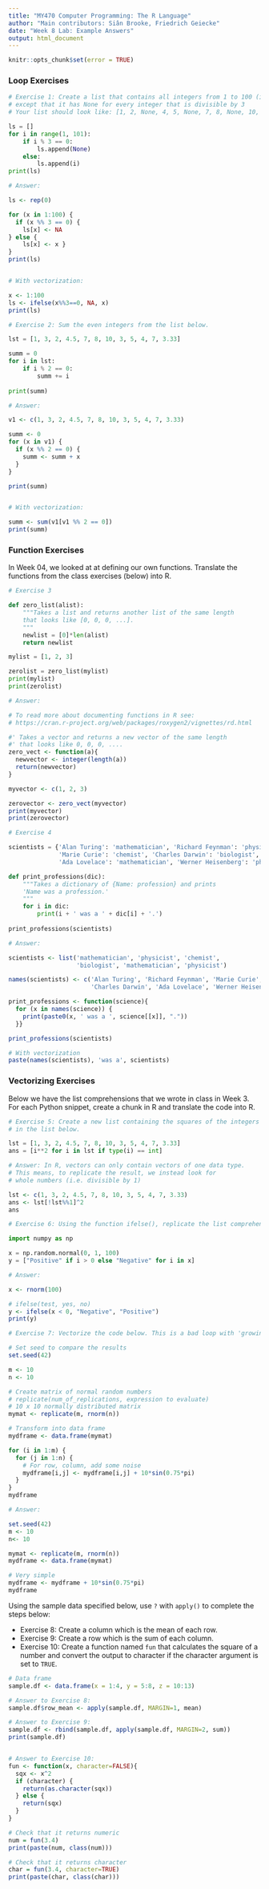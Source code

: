 ```yaml
---
title: "MY470 Computer Programming: The R Language"
author: "Main contributors: Siân Brooke, Friedrich Geiecke"
date: "Week 8 Lab: Example Answers"
output: html_document
---
```


```r
knitr::opts_chunk$set(error = TRUE)
```

### Loop Exercises

```python
# Exercise 1: Create a list that contains all integers from 1 to 100 (inclusive), 
# except that it has None for every integer that is divisible by 3 
# Your list should look like: [1, 2, None, 4, 5, None, 7, 8, None, 10, ...]

ls = []
for i in range(1, 101):
    if i % 3 == 0:
        ls.append(None)
    else:
        ls.append(i)
print(ls)
```

```r
# Answer:

ls <- rep(0)

for (x in 1:100) {
  if (x %% 3 == 0) {
    ls[x] <- NA
} else {
    ls[x] <- x } 
}
print(ls)


# With vectorization:

x <- 1:100
ls <- ifelse(x%%3==0, NA, x)
print(ls)
```

```python
# Exercise 2: Sum the even integers from the list below.

lst = [1, 3, 2, 4.5, 7, 8, 10, 3, 5, 4, 7, 3.33]

summ = 0
for i in lst:
    if i % 2 == 0:
        summ += i
        
print(summ)
```

```r
# Answer:

v1 <- c(1, 3, 2, 4.5, 7, 8, 10, 3, 5, 4, 7, 3.33)

summ <- 0
for (x in v1) {
  if (x %% 2 == 0) {
    summ <- summ + x
  }
}

print(summ)


# With vectorization:

summ <- sum(v1[v1 %% 2 == 0])
print(summ)
```


### Function Exercises

In Week 04, we looked at at defining our own functions. Translate the functions from the class exercises (below) into R.

```python
# Exercise 3

def zero_list(alist):
    """Takes a list and returns another list of the same length 
    that looks like [0, 0, 0, ...].
    """
    newlist = [0]*len(alist)  
    return newlist

mylist = [1, 2, 3]

zerolist = zero_list(mylist)  
print(mylist)
print(zerolist)
```

```r
# Answer:

# To read more about documenting functions in R see:
# https://cran.r-project.org/web/packages/roxygen2/vignettes/rd.html

#' Takes a vector and returns a new vector of the same length 
#' that looks like 0, 0, 0, ....
zero_vect <- function(a){
  newvector <- integer(length(a))
  return(newvector)
}

myvector <- c(1, 2, 3)

zerovector <- zero_vect(myvector)  
print(myvector) 
print(zerovector)
```

```python
# Exercise 4

scientists = {'Alan Turing': 'mathematician', 'Richard Feynman': 'physicist',
              'Marie Curie': 'chemist', 'Charles Darwin': 'biologist',
              'Ada Lovelace': 'mathematician', 'Werner Heisenberg': 'physicist'}

def print_professions(dic):
    """Takes a dictionary of {Name: profession} and prints
    'Name was a profession.'
    """
    for i in dic:
        print(i + ' was a ' + dic[i] + '.')
        
print_professions(scientists)
```

```r
# Answer:

scientists <- list('mathematician', 'physicist', 'chemist', 
                   'biologist', 'mathematician', 'physicist')

names(scientists) <- c('Alan Turing', 'Richard Feynman', 'Marie Curie', 
                       'Charles Darwin', 'Ada Lovelace', 'Werner Heisenberg')

print_professions <- function(science){
  for (x in names(science)) {
    print(paste0(x, ' was a ', science[[x]], "."))
  }}

print_professions(scientists)

# With vectorization
paste(names(scientists), 'was a', scientists)
```

### Vectorizing Exercises

Below we have the list comprehensions that we wrote in class in Week 3. For each Python snippet, create a chunk in R and translate the code into R.

```python
# Exercise 5: Create a new list containing the squares of the integers 
# in the list below.

lst = [1, 3, 2, 4.5, 7, 8, 10, 3, 5, 4, 7, 3.33]
ans = [i**2 for i in lst if type(i) == int] 
```

```r
# Answer: In R, vectors can only contain vectors of one data type.
# This means, to replicate the result, we instead look for
# whole numbers (i.e. divisible by 1)

lst <- c(1, 3, 2, 4.5, 7, 8, 10, 3, 5, 4, 7, 3.33)
ans <- lst[!lst%%1]^2
ans
```

```python
# Exercise 6: Using the function ifelse(), replicate the list comprehension below

import numpy as np

x = np.random.normal(0, 1, 100)
y = ["Positive" if i > 0 else "Negative" for i in x]
```

```r
# Answer:

x <- rnorm(100)

# ifelse(test, yes, no)
y <- ifelse(x < 0, "Negative", "Positive")
print(y)
```

```r
# Exercise 7: Vectorize the code below. This is a bad loop with 'growing' data.

# Set seed to compare the results
set.seed(42)

m <- 10
n <- 10

# Create matrix of normal random numbers
# replicate(num_of_replications, expression to evaluate)
# 10 x 10 normally distributed matrix
mymat <- replicate(m, rnorm(n))

# Transform into data frame
mydframe <- data.frame(mymat)

for (i in 1:m) {
  for (j in 1:n) {
    # For row, column, add some noise
    mydframe[i,j] <- mydframe[i,j] + 10*sin(0.75*pi)
  }
}
mydframe
```

```r
# Answer:

set.seed(42)
m <- 10
n<- 10

mymat <- replicate(m, rnorm(n)) 
mydframe <- data.frame(mymat)

# Very simple
mydframe <- mydframe + 10*sin(0.75*pi)
mydframe
``` 

Using the sample data specified below, use `?` with `apply()` to complete the steps below:

- Exercise 8: Create a column which is the mean of each row.
- Exercise 9: Create a row which is the sum of each column.
- Exercise 10: Create a function named `fun` that calculates the square of a number and convert the output to character if the character argument is set to `TRUE`.

```r

# Data frame
sample.df <- data.frame(x = 1:4, y = 5:8, z = 10:13)

# Answer to Exercise 8:
sample.df$row_mean <- apply(sample.df, MARGIN=1, mean)

# Answer to Exercise 9:
sample.df <- rbind(sample.df, apply(sample.df, MARGIN=2, sum))
print(sample.df)


# Answer to Exercise 10:
fun <- function(x, character=FALSE){
  sqx <- x^2
  if (character) {
    return(as.character(sqx))
  } else {
    return(sqx)
  }
}

# Check that it returns numeric
num = fun(3.4)
print(paste(num, class(num)))

# Check that it returns character
char = fun(3.4, character=TRUE)
print(paste(char, class(char)))

```
